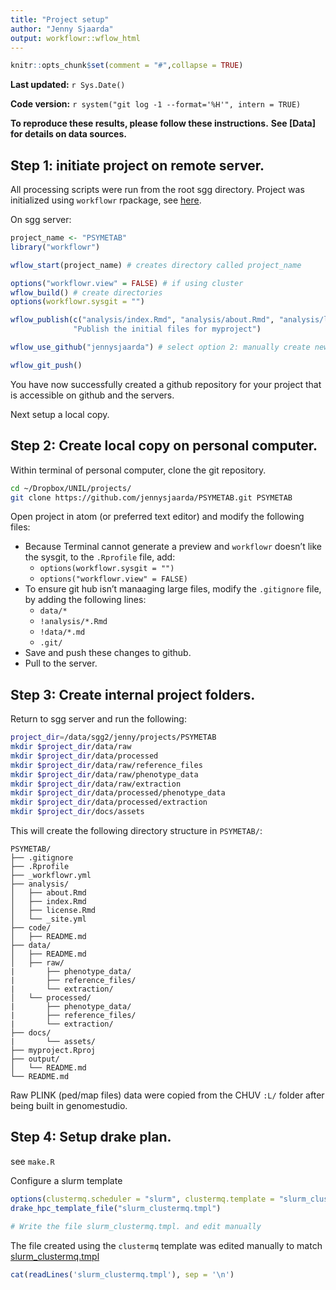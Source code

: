 ```yaml
---
title: "Project setup"
author: "Jenny Sjaarda"
output: workflowr::wflow_html
---
```


```r
knitr::opts_chunk$set(comment = "#",collapse = TRUE)
```

**Last updated:** `r Sys.Date()`

**Code version:** `r system("git log -1 --format='%H'", intern = TRUE)`

**To reproduce these results, please follow these instructions.**
**See [Data] for details on data sources.**

## Step 1: initiate project on remote server.

All processing scripts were run from the root sgg directory.
Project was initialized using `workflowr` rpackage, see [here](https://jdblischak.github.io/workflowr/articles/wflow-01-getting-started.html).

On sgg server:

```r
project_name <- "PSYMETAB"
library("workflowr")

wflow_start(project_name) # creates directory called project_name

options("workflowr.view" = FALSE) # if using cluster
wflow_build() # create directories
options(workflowr.sysgit = "")

wflow_publish(c("analysis/index.Rmd", "analysis/about.Rmd", "analysis/license.Rmd"),
              "Publish the initial files for myproject")

wflow_use_github("jennysjaarda") # select option 2: manually create new repository

wflow_git_push()
```

You have now successfully created a github repository for your project that is accessible on github and the servers.

Next setup a local copy.

## Step 2: Create local copy on personal computer.

Within terminal of personal computer, clone the git repository.

 ```bash
cd ~/Dropbox/UNIL/projects/
git clone https://github.com/jennysjaarda/PSYMETAB.git PSYMETAB
 ```

Open project in atom (or preferred text editor) and modify the following files:

- Because Terminal cannot generate a preview and `workflowr` doesn't like the sysgit, to the `.Rprofile` file, add:
  - `options(workflowr.sysgit = "")`
  - `options("workflowr.view" = FALSE)`
- To ensure git hub isn't manaaging large files, modify the `.gitignore` file, by adding the following lines:
  - `data/*`
  - `!analysis/*.Rmd`
  - `!data/*.md`
  - `.git/`
- Save and push these changes to github.
- Pull to the server.

## Step 3: Create internal project folders.

Return to sgg server and run the following:

```bash
project_dir=/data/sgg2/jenny/projects/PSYMETAB
mkdir $project_dir/data/raw
mkdir $project_dir/data/processed
mkdir $project_dir/data/raw/reference_files
mkdir $project_dir/data/raw/phenotype_data
mkdir $project_dir/data/raw/extraction
mkdir $project_dir/data/processed/phenotype_data
mkdir $project_dir/data/processed/extraction
mkdir $project_dir/docs/assets
```

This will create the following directory structure in `PSYMETAB/`:

```
PSYMETAB/
├── .gitignore
├── .Rprofile
├── _workflowr.yml
├── analysis/
│   ├── about.Rmd
│   ├── index.Rmd
│   ├── license.Rmd
│   └── _site.yml
├── code/
│   ├── README.md
├── data/
│   ├── README.md
│   ├── raw/
|       ├── phenotype_data/
|       ├── reference_files/
|       └── extraction/
│   └── processed/
|       ├── phenotype_data/
|       ├── reference_files/
|       └── extraction/
├── docs/
|       └── assets/
├── myproject.Rproj
├── output/
│   └── README.md
└── README.md
```

Raw PLINK (ped/map files) data were copied from the CHUV `:L/` folder after being built in genomestudio.

## Step 4: Setup drake plan.

see `make.R`

Configure a slurm template
```r
options(clustermq.scheduler = "slurm", clustermq.template = "slurm_clustermq.tmpl")
drake_hpc_template_file("slurm_clustermq.tmpl")

# Write the file slurm_clustermq.tmpl. and edit manually
```

The file created using the `clustermq` template was edited manually to match [slurm_clustermq.tmpl](https://github.com/jennysjaarda/PSYMETAB/blob/master/slurm_clustermq.tmpl)

```r
cat(readLines('slurm_clustermq.tmpl'), sep = '\n')
```
